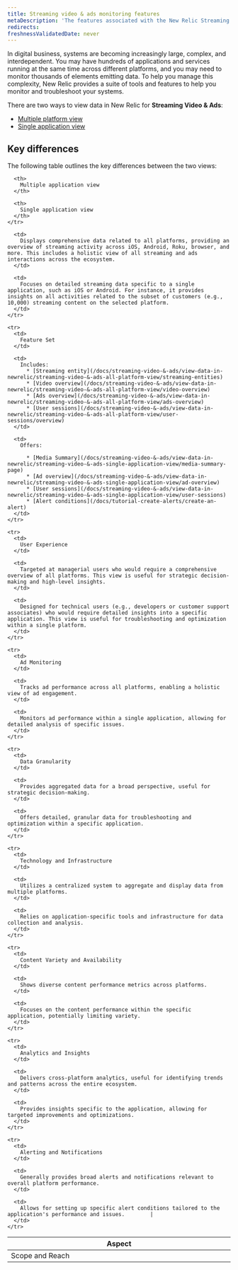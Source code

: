 ```yaml
---
title: Streaming video & ads monitoring features
metaDescription: 'The features associated with the New Relic Streaming video & ads.'
redirects:
freshnessValidatedDate: never
---
```


In digital business, systems are becoming increasingly large, complex, and interdependent. You may have hundreds of applications and services running at the same time across different platforms, and you may need to monitor thousands of elements emitting data. To help you manage this complexity, New Relic provides a suite of tools and features to help you monitor and troubleshoot your systems.

There are two ways to view data in New Relic for **Streaming Video & Ads**:

* [Multiple platform view](/docs/streaming-video-&-ads/view-data-in-newrelic/streaming-video-&-ads-all-platform-view/overview)
* [Single application view](/docs/streaming-video-&-ads/view-data-in-newrelic/streaming-video-&-ads-single-application-view/all-entity)

## Key differences

The following table outlines the key differences between the two views:

<table>
  <thead>
    <tr>
      <th width="25%">
        Aspect
      </th>

      <th>
        Multiple application view
      </th>

      <th>
        Single application view
      </th>
    </tr>
  </thead>

  <tbody>
    <tr>
      <td>
        Scope and Reach
      </td>

      <td>
        Displays comprehensive data related to all platforms, providing an overview of streaming activity across iOS, Android, Roku, browser, and more. This includes a holistic view of all streaming and ads interactions across the ecosystem.
      </td>

      <td>
        Focuses on detailed streaming data specific to a single application, such as iOS or Android. For instance, it provides insights on all activities related to the subset of customers (e.g., 10,000) streaming content on the selected platform.
      </td>
    </tr>

    <tr>
      <td>
        Feature Set
      </td>

      <td>
        Includes:
          * [Streaming entity](/docs/streaming-video-&-ads/view-data-in-newrelic/streaming-video-&-ads-all-platform-view/streaming-entities)
          * [Video overview](/docs/streaming-video-&-ads/view-data-in-newrelic/streaming-video-&-ads-all-platform-view/video-overview)
          * [Ads overview](/docs/streaming-video-&-ads/view-data-in-newrelic/streaming-video-&-ads-all-platform-view/ads-overview)
          * [User sessions](/docs/streaming-video-&-ads/view-data-in-newrelic/streaming-video-&-ads-all-platform-view/user-sessions/overview)
      </td>

      <td>
        Offers:
        
          * [Media Summary](/docs/streaming-video-&-ads/view-data-in-newrelic/streaming-video-&-ads-single-application-view/media-summary-page)
          * [Ad overview](/docs/streaming-video-&-ads/view-data-in-newrelic/streaming-video-&-ads-single-application-view/ad-overview)
          * [User sessions](/docs/streaming-video-&-ads/view-data-in-newrelic/streaming-video-&-ads-single-application-view/user-sessions)
          * [Alert conditions](/docs/tutorial-create-alerts/create-an-alert)
      </td>
    </tr>

    <tr>
      <td>
        User Experience
      </td>

      <td>
        Targeted at managerial users who would require a comprehensive overview of all platforms. This view is useful for strategic decision-making and high-level insights.
      </td>

      <td>
        Designed for technical users (e.g., developers or customer support associates) who would require detailed insights into a specific application. This view is useful for troubleshooting and optimization within a single platform.
      </td>
    </tr>

    <tr>
      <td>
        Ad Monitoring
      </td>

      <td>
        Tracks ad performance across all platforms, enabling a holistic view of ad engagement.
      </td>

      <td>
        Monitors ad performance within a single application, allowing for detailed analysis of specific issues.
      </td>
    </tr>

    <tr>
      <td>
        Data Granularity
      </td>

      <td>
        Provides aggregated data for a broad perspective, useful for strategic decision-making.
      </td>

      <td>
        Offers detailed, granular data for troubleshooting and optimization within a specific application.
      </td>
    </tr>

    <tr>
      <td>
        Technology and Infrastructure
      </td>

      <td>
        Utilizes a centralized system to aggregate and display data from multiple platforms.
      </td>

      <td>
        Relies on application-specific tools and infrastructure for data collection and analysis.
      </td>
    </tr>

    <tr>
      <td>
        Content Variety and Availability
      </td>

      <td>
        Shows diverse content performance metrics across platforms.
      </td>

      <td>
        Focuses on the content performance within the specific application, potentially limiting variety.
      </td>
    </tr>

    <tr>
      <td>
        Analytics and Insights
      </td>

      <td>
        Delivers cross-platform analytics, useful for identifying trends and patterns across the entire ecosystem.
      </td>

      <td>
        Provides insights specific to the application, allowing for targeted improvements and optimizations.
      </td>
    </tr>

    <tr>
      <td>
        Alerting and Notifications
      </td>

      <td>
        Generally provides broad alerts and notifications relevant to overall platform performance.
      </td>

      <td>
        Allows for setting up specific alert conditions tailored to the application's performance and issues.        |
      </td>
    </tr>
  </tbody>
</table>